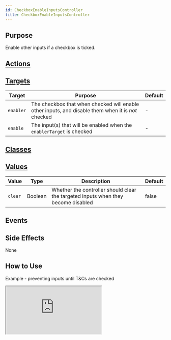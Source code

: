 ```yaml
---
id: CheckboxEnableInputsController
title: CheckboxEnableInputsController
---
```



## Purpose

Enable other inputs if a checkbox is ticked.


## [Actions](https://stimulus.hotwire.dev/reference/actions)



<NoActions/>

## [Targets](https://stimulus.hotwire.dev/reference/targets)


| Target | Purpose | Default |
| --- | --- | --- |
| `enabler` | The checkbox that when checked will enable other inputs, and disable them when it is *not* checked | - |
| `enable` | The input(s) that will be enabled when the `enablerTarget` is checked | - |

## [Classes](https://stimulus.hotwire.dev/reference/classes)


<NoClasses/>

## [Values](https://stimulus.hotwire.dev/reference/values)

| Value | Type | Description | Default |
| --- | --- | --- | --- |
| `clear` | Boolean | Whether the controller should clear the targeted inputs when they become disabled | false |

## Events


<NoEvents/>

## Side Effects

None



## How to Use

Example - preventing inputs until T&Cs are checked


<iframe
  src="https://codesandbox.io/embed/enableinputscontroller-e77ju?fontsize=14&hidenavigation=1&theme=dark"
  style={{width: "100%", height: "500px", border: "0", borderRadius: "4px", overflow: "hidden"}}
  sandbox="allow-forms allow-modals allow-popups allow-presentation allow-same-origin allow-scripts"
/>


# See also

[DisableInputsController](./disable_inputs_controller.mdx)
